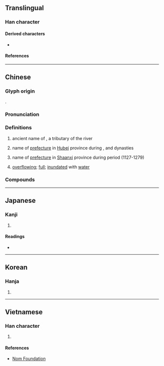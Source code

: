{{character info}}
==Translingual==

===Han character===
{{Han char|rn=85|rad=水|as=04|sn=7|four=31127|canj=EMLS|ids=⿰氵丏}}

====Derived characters====
* {{l|mul|[[𢚽]], [[𫦇]]}}

====References====
{{Han ref|kx=0611.160|dkj=17207|dj=1004.060|hdz=31560.020|uh=6C94}}

----

==Chinese==
{{zh-forms}}
{{zh-wp|zh:漢江 (中國)|en:Han River (Hubei)}}
{{zh-wp|zh:沔州}}

===Glyph origin===
{{Han etym}}
{{Han compound|氵|丏|c1=s|c2=p|t1=water|ls=psc}}.

===Pronunciation===
{{zh-pron
|m=miǎn
|c=min5
|mn=bián
|mc=y
|oc=y
|cat=pn,a
}}

===Definitions===
{{zh-hanzi}}

# {{zh-div|水}} ancient name of {{w|Han River (Hubei)|Han river}}, a tributary of the {{w|Yangtze}} river
# {{zh-div|州}} {{lb|zh|historical}} name of [[prefecture]] in [[Hubei]] province during {{w|Western Wei}}, {{w|Sui dynasty|Sui}} and {{w|Tang dynasty|Tang}} dynasties
# {{zh-div|州}} {{lb|zh|historical}} name of [[prefecture]] in [[Shaanxi]] province during {{w|Song_dynasty#Southern_Song,_1127–1279|Southern Song}} period (1127-1279)
# {{lb|zh|archaic}} [[overflowing]]; [[full]]; [[inundate]]d with [[water]]

===Compounds===
{{zh-der|沔水|沔沔|流沔|渺沔|湛沔|沔陽|沔城}}

----

==Japanese==

===Kanji===
{{ja-kanji|grade=|rs=水04}}

# {{rfdef|ja|sort=水04}}

====Readings====
* {{ja-readings|on=[[べん]] (ben), [[めん]] (men), [[びん]] (bin), [[みん]] (min)|kun=}}

----

==Korean==

===Hanja===
{{ko-hanja|hangeul=면|eumhun=|rv=myeon|mr=myŏn|y=myen}}

# {{rfdef|ko|sort=水04}}

----

==Vietnamese==

===Han character===
{{vi-readings|rs=水04|reading=miền, miện, miên}}

# {{nom form of|miền|[[region]], [[district]]}}

====References====
* [http://nomfoundation.org/common/nom_details.php?codepoint=6C94 Nom Foundation]
